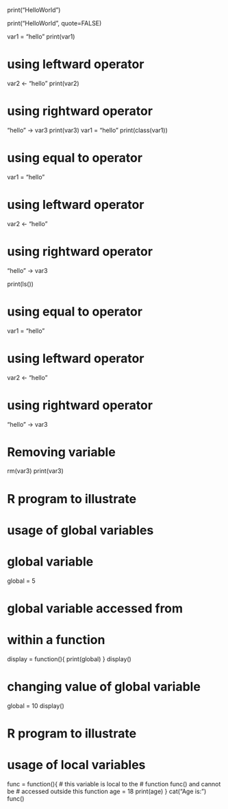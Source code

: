 print("HelloWorld") 


print("HelloWorld", quote=FALSE) 



var1 = "hello"
print(var1)

# using leftward operator
var2 <- "hello"
print(var2)

# using rightward operator
"hello" -> var3
print(var3)
var1 = "hello"
print(class(var1))

# using equal to operator
var1 = "hello"

# using leftward operator
var2 <- "hello"

# using rightward operator
"hello" -> var3

print(ls())

# using equal to operator
var1 = "hello"

# using leftward operator
var2 <- "hello"

# using rightward operator
"hello" -> var3

# Removing variable
rm(var3)
print(var3)

# R program to illustrate
# usage of global variables

# global variable
global = 5

# global variable accessed from
# within a function
display = function(){
print(global)
}
display()

# changing value of global variable
global = 10
display()

# R program to illustrate
# usage of local variables

func = function(){
# this variable is local to the
# function func() and cannot be
# accessed outside this function
age = 18 
print(age)
}
cat("Age is:\n")
func()

